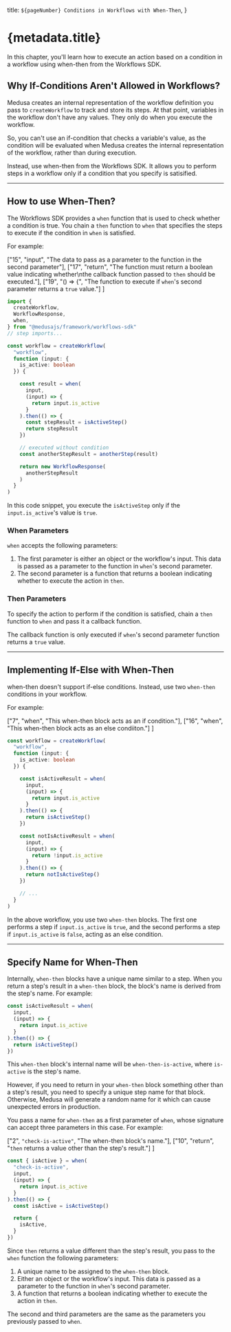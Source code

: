   title: `${pageNumber} Conditions in Workflows with When-Then`,
}

# {metadata.title}

In this chapter, you'll learn how to execute an action based on a condition in a workflow using when-then from the Workflows SDK.

## Why If-Conditions Aren't Allowed in Workflows?

Medusa creates an internal representation of the workflow definition you pass to `createWorkflow` to track and store its steps. At that point, variables in the workflow don't have any values. They only do when you execute the workflow.

So, you can't use an if-condition that checks a variable's value, as the condition will be evaluated when Medusa creates the internal representation of the workflow, rather than during execution.

Instead, use when-then from the Workflows SDK. It allows you to perform steps in a workflow only if a condition that you specify is satisified.

---

## How to use When-Then?

The Workflows SDK provides a `when` function that is used to check whether a condition is true. You chain a `then` function to `when` that specifies the steps to execute if the condition in `when` is satisfied.

For example:

  ["15", "input", "The data to pass as a parameter to the function in the second parameter"],
  ["17", "return", "The function must return a boolean value indicating whether\nthe callback function passed to `then` should be executed."],
  ["19", "() => {", "The function to execute if `when`'s second parameter returns a `true` value."]
]

```ts highlights={highlights}
import { 
  createWorkflow,
  WorkflowResponse,
  when,
} from "@medusajs/framework/workflows-sdk"
// step imports...

const workflow = createWorkflow(
  "workflow", 
  function (input: {
    is_active: boolean
  }) {

    const result = when(
      input, 
      (input) => {
        return input.is_active
      }
    ).then(() => {
      const stepResult = isActiveStep()
      return stepResult
    })

    // executed without condition
    const anotherStepResult = anotherStep(result)

    return new WorkflowResponse(
      anotherStepResult
    )
  }
)
```

In this code snippet, you execute the `isActiveStep` only if the `input.is_active`'s value is `true`.

### When Parameters

`when` accepts the following parameters:

1. The first parameter is either an object or the workflow's input. This data is passed as a parameter to the function in `when`'s second parameter.
2. The second parameter is a function that returns a boolean indicating whether to execute the action in `then`.

### Then Parameters

To specify the action to perform if the condition is satisfied, chain a `then` function to `when` and pass it a callback function.

The callback function is only executed if `when`'s second parameter function returns a `true` value.

---

## Implementing If-Else with When-Then

when-then doesn't support if-else conditions. Instead, use two `when-then` conditions in your workflow.

For example:

  ["7", "when", "This when-then block acts as an if condition."],
  ["16", "when", "This when-then block acts as an else condiiton."]
]

```ts highlights={ifElseHighlights}
const workflow = createWorkflow(
  "workflow", 
  function (input: {
    is_active: boolean
  }) {

    const isActiveResult = when(
      input, 
      (input) => {
        return input.is_active
      }
    ).then(() => {
      return isActiveStep()
    })

    const notIsActiveResult = when(
      input,
      (input) => {
        return !input.is_active
      }
    ).then(() => {
      return notIsActiveStep()
    })

    // ...
  }
)
```

In the above workflow, you use two `when-then` blocks. The first one performs a step if `input.is_active` is `true`, and the second performs a step if `input.is_active` is `false`, acting as an else condition.

---

## Specify Name for When-Then

Internally, `when-then` blocks have a unique name similar to a step. When you return a step's result in a `when-then` block, the block's name is derived from the step's name. For example:

```ts
const isActiveResult = when(
  input, 
  (input) => {
    return input.is_active
  }
).then(() => {
  return isActiveStep()
})
```

This `when-then` block's internal name will be `when-then-is-active`, where `is-active` is the step's name.

However, if you need to return in your `when-then` block something other than a step's result, you need to specify a unique step name for that block. Otherwise, Medusa will generate a random name for it which can cause unexpected errors in production.

You pass a name for `when-then` as a first parameter of `when`, whose signature can accept three parameters in this case. For example:

  ["2", `"check-is-active"`, "The when-then block's name."],
  ["10", "return", "`then` returns a value other than the step's result."]
]

```ts highlights={nameHighlights}
const { isActive } = when(
  "check-is-active",
  input, 
  (input) => {
    return input.is_active
  }
).then(() => {
  const isActive = isActiveStep()

  return {
    isActive,
  }
})
```

Since `then` returns a value different than the step's result, you pass to the `when` function the following parameters:

1. A unique name to be assigned to the `when-then` block.
2. Either an object or the workflow's input. This data is passed as a parameter to the function in `when`'s second parameter.
3. A function that returns a boolean indicating whether to execute the action in `then`.

The second and third parameters are the same as the parameters you previously passed to `when`.
